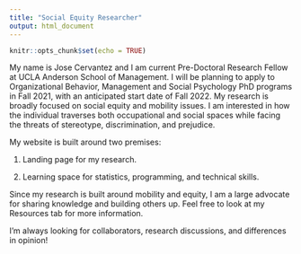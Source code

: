```yaml
---
title: "Social Equity Researcher"
output: html_document
---
```


```r
knitr::opts_chunk$set(echo = TRUE)
```

My name is Jose Cervantez and I am current Pre-Doctoral Research Fellow at UCLA Anderson School of Management. I will be planning to apply to Organizational Behavior, Management and Social Psychology PhD programs in Fall 2021, with an anticipated start date of Fall 2022. My research is broadly focused on social equity and mobility issues. I am interested in how the individual traverses both occupational and social spaces while facing the threats of stereotype, discrimination, and prejudice.  

My website is built around two premises: 

1. Landing page for my research.

2. Learning space for statistics, programming, and technical skills. 

Since my research is built around mobility and equity, I am a large advocate for sharing knowledge and building others up. Feel free to look at my Resources tab for more information.

I'm always looking for collaborators, research discussions, and differences in opinion!
